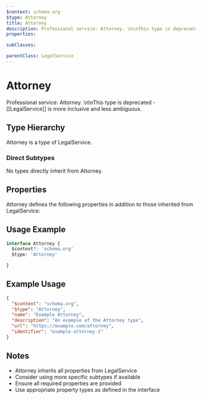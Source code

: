 ```yaml
---
$context: schema.org
$type: Attorney
title: Attorney
description: Professional service: Attorney. \n\nThis type is deprecated - [[LegalService]] is more inclusive and less ambiguous.
properties:

subClasses:

parentClass: LegalService
---
```


# Attorney

Professional service: Attorney. \n\nThis type is deprecated - [[LegalService]] is more inclusive and less ambiguous.

## Type Hierarchy

Attorney is a type of LegalService.

### Direct Subtypes

No types directly inherit from Attorney.

## Properties

Attorney defines the following properties in addition to those inherited from LegalService:



## Usage Example

```typescript
interface Attorney {
  $context?: 'schema.org'
  $type: 'Attorney'

}
```

## Example Usage

```json
{
  "$context": "schema.org",
  "$type": "Attorney",
  "name": "Example Attorney",
  "description": "An example of the Attorney type",
  "url": "https://example.com/attorney",
  "identifier": "example-attorney-1"
}
```

## Notes

- Attorney inherits all properties from LegalService
- Consider using more specific subtypes if available
- Ensure all required properties are provided
- Use appropriate property types as defined in the interface
